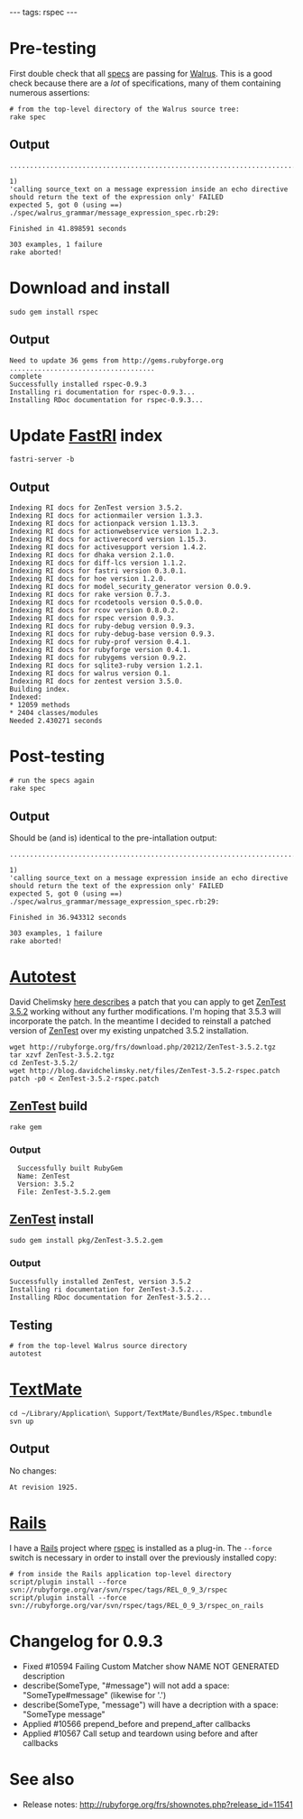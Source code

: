 ---
tags: rspec
---
= Pre-testing =

First double check that all [[specs]] are passing for [[Walrus]]. This is a good check because there are a ''lot'' of specifications, many of them containing numerous assertions:

<pre># from the top-level directory of the Walrus source tree:
rake spec</pre>

== Output ==

<pre>.....................................................................................................................................................................................................................................................................................................F.........

1)
'calling source_text on a message expression inside an echo directive should return the text of the expression only' FAILED
expected 5, got 0 (using ==)
./spec/walrus_grammar/message_expression_spec.rb:29:

Finished in 41.898591 seconds

303 examples, 1 failure
rake aborted!</pre>

= Download and install =

<pre>sudo gem install rspec</pre>

== Output ==

<pre>Need to update 36 gems from http://gems.rubyforge.org
....................................
complete
Successfully installed rspec-0.9.3
Installing ri documentation for rspec-0.9.3...
Installing RDoc documentation for rspec-0.9.3...</pre>

= Update [[FastRI]] index =

<pre>fastri-server -b</pre>

== Output ==

<pre>Indexing RI docs for ZenTest version 3.5.2.
Indexing RI docs for actionmailer version 1.3.3.
Indexing RI docs for actionpack version 1.13.3.
Indexing RI docs for actionwebservice version 1.2.3.
Indexing RI docs for activerecord version 1.15.3.
Indexing RI docs for activesupport version 1.4.2.
Indexing RI docs for dhaka version 2.1.0.
Indexing RI docs for diff-lcs version 1.1.2.
Indexing RI docs for fastri version 0.3.0.1.
Indexing RI docs for hoe version 1.2.0.
Indexing RI docs for model_security_generator version 0.0.9.
Indexing RI docs for rake version 0.7.3.
Indexing RI docs for rcodetools version 0.5.0.0.
Indexing RI docs for rcov version 0.8.0.2.
Indexing RI docs for rspec version 0.9.3.
Indexing RI docs for ruby-debug version 0.9.3.
Indexing RI docs for ruby-debug-base version 0.9.3.
Indexing RI docs for ruby-prof version 0.4.1.
Indexing RI docs for rubyforge version 0.4.1.
Indexing RI docs for rubygems version 0.9.2.
Indexing RI docs for sqlite3-ruby version 1.2.1.
Indexing RI docs for walrus version 0.1.
Indexing RI docs for zentest version 3.5.0.
Building index.
Indexed:
* 12059 methods
* 2404 classes/modules
Needed 2.430271 seconds</pre>

= Post-testing =

<pre># run the specs again
rake spec</pre>

== Output ==

Should be (and is) identical to the pre-intallation output:

<pre>.....................................................................................................................................................................................................................................................................................................F.........

1)
'calling source_text on a message expression inside an echo directive should return the text of the expression only' FAILED
expected 5, got 0 (using ==)
./spec/walrus_grammar/message_expression_spec.rb:29:

Finished in 36.943312 seconds

303 examples, 1 failure
rake aborted!</pre>

= [[Autotest]] =

David Chelimsky [http://blog.davidchelimsky.net/articles/2007/05/01/rspec-0-9-1-and-autotest-zentest-3-5-2 here describes] a patch that you can apply to get [[ZenTest 3.5.2]] working without any further modifications. I'm hoping that 3.5.3 will incorporate the patch. In the meantime I decided to reinstall a patched version of [[ZenTest]] over my existing unpatched 3.5.2 installation.

<pre>wget http://rubyforge.org/frs/download.php/20212/ZenTest-3.5.2.tgz
tar xzvf ZenTest-3.5.2.tgz 
cd ZenTest-3.5.2/
wget http://blog.davidchelimsky.net/files/ZenTest-3.5.2-rspec.patch
patch -p0 < ZenTest-3.5.2-rspec.patch</pre>

== [[ZenTest]] build ==

<pre>rake gem</pre>

=== Output ===

<pre>  Successfully built RubyGem
  Name: ZenTest
  Version: 3.5.2
  File: ZenTest-3.5.2.gem</pre>

== [[ZenTest]] install ==

<pre>sudo gem install pkg/ZenTest-3.5.2.gem</pre>

=== Output ===

<pre>Successfully installed ZenTest, version 3.5.2
Installing ri documentation for ZenTest-3.5.2...
Installing RDoc documentation for ZenTest-3.5.2...</pre>

== Testing ==

<pre># from the top-level Walrus source directory
autotest</pre>

= [[TextMate]] =

<pre>cd ~/Library/Application\ Support/TextMate/Bundles/RSpec.tmbundle
svn up</pre>

== Output ==

No changes:

<pre>At revision 1925.</pre>

= [[Rails]] =

I have a [[Rails]] project where [[rspec]] is installed as a plug-in. The <tt>--force</tt> switch is necessary in order to install over the previously installed copy:

<pre># from inside the Rails application top-level directory
script/plugin install --force svn://rubyforge.org/var/svn/rspec/tags/REL_0_9_3/rspec
script/plugin install --force svn://rubyforge.org/var/svn/rspec/tags/REL_0_9_3/rspec_on_rails</pre>

= Changelog for 0.9.3 =

* Fixed #10594 Failing Custom Matcher show NAME NOT GENERATED description
* describe(SomeType, "#message") will not add a space: "SomeType#message" (likewise for '.')
* describe(SomeType, "message") will have a decription with a space: "SomeType message"
* Applied #10566 prepend_before and prepend_after callbacks
* Applied #10567 Call setup and teardown using before and after callbacks

= See also =

* Release notes: http://rubyforge.org/frs/shownotes.php?release_id=11541
